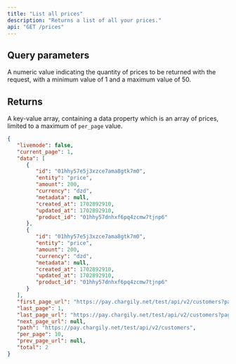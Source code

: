 ```yaml
---
title: "List all prices"
description: "Returns a list of all your prices."
api: "GET /prices"
---
```


## Query parameters

<ParamField query="per_page" type="integer">
   A numeric value indicating the quantity of prices to be returned with the
   request, with a minimum value of 1 and a maximum value of 50.
</ParamField>

## Returns

A key-value array, containing a data property which is an array of prices, limited to a maximum of `per_page` value.

<ResponseExample>

```json Response
{
   "livemode": false,
   "current_page": 1,
   "data": [
      {
         "id": "01hhy57e5j3xzce7ama8gtk7m0",
         "entity": "price",
         "amount": 200,
         "currency": "dzd",
         "metadata": null,
         "created_at": 1702892910,
         "updated_at": 1702892910,
         "product_id": "01hhy57dnhxf6pq4zcmw7tjnp6"
      },
      {
         "id": "01hhy57e5j3xzce7ama8gtk7m0",
         "entity": "price",
         "amount": 200,
         "currency": "dzd",
         "metadata": null,
         "created_at": 1702892910,
         "updated_at": 1702892910,
         "product_id": "01hhy57dnhxf6pq4zcmw7tjnp6"
      }
   ],
   "first_page_url": "https://pay.chargily.net/test/api/v2/customers?page=1",
   "last_page": 1,
   "last_page_url": "https://pay.chargily.net/test/api/v2/customers?page=1",
   "next_page_url": null,
   "path": "https://pay.chargily.net/test/api/v2/customers",
   "per_page": 10,
   "prev_page_url": null,
   "total": 2
}
```

</ResponseExample>
